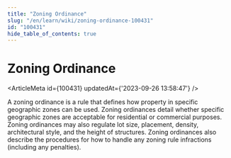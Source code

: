 ```yaml
---
title: "Zoning Ordinance"
slug: "/en/learn/wiki/zoning-ordinance-100431"
id: "100431"
hide_table_of_contents: true
---
```



# Zoning Ordinance

<ArticleMeta id={100431} updatedAt={'2023-09-26 13:58:47'} />
<div className='border-solid border-b border-t-0 my-4 border-[var(--ifm-color-gray-300)]' />

A zoning ordinance is a rule that defines how property in specific geographic zones can be used. Zoning ordinances detail whether specific geographic zones are acceptable for residential or commercial purposes. Zoning ordinances may also regulate lot size, placement, density, architectural style, and the height of structures. Zoning ordinances also describe the procedures for how to handle any zoning rule infractions (including any penalties).
